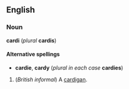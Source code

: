 ==English==
===Noun===
'''cardi''' (''plural'' '''cardis''')

====Alternative spellings====
*'''cardie''', '''cardy''' (''plural in each case'' '''cardies''')

#(''British informal'') A [[cardigan]].
